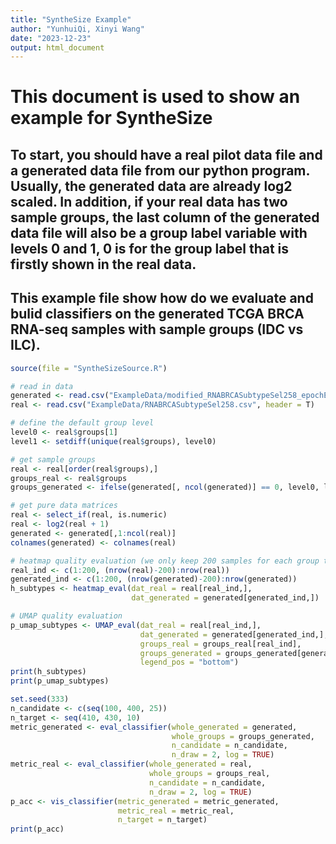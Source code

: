 ```yaml
---
title: "SyntheSize Example"
author: "YunhuiQi, Xinyi Wang"
date: "2023-12-23"
output: html_document
---
```


# This document is used to show an example for SyntheSize

## To start, you should have a real pilot data file and a generated data file from our python program. Usually, the generated data are already log2 scaled. In addition, if your real data has two sample groups, the last column of the generated data file will also be a group label variable with levels 0 and 1, 0 is for the group label that is firstly shown in the real data. 

## This example file show how do we evaluate and bulid classifiers on the generated TCGA BRCA RNA-seq samples with sample groups (IDC vs ILC).


```r
source(file = "SyntheSizeSource.R")
```

```r
# read in data
generated <- read.csv("ExampleData/modified_RNABRCASubtypeSel258_epochES_CVAE1-150_generated.csv", header = F)
real <- read.csv("ExampleData/RNABRCASubtypeSel258.csv", header = T)

# define the default group level
level0 <- real$groups[1]
level1 <- setdiff(unique(real$groups), level0)

# get sample groups
real <- real[order(real$groups),]
groups_real <- real$groups
groups_generated <- ifelse(generated[, ncol(generated)] == 0, level0, level1)

# get pure data matrices
real <- select_if(real, is.numeric)
real <- log2(real + 1)
generated <- generated[,1:ncol(real)]
colnames(generated) <- colnames(real)

# heatmap quality evaluation (we only keep 200 samples for each group to save runing time)
real_ind <- c(1:200, (nrow(real)-200):nrow(real))
generated_ind <- c(1:200, (nrow(generated)-200):nrow(generated))
h_subtypes <- heatmap_eval(dat_real = real[real_ind,],
                           dat_generated = generated[generated_ind,])

# UMAP quality evaluation
p_umap_subtypes <- UMAP_eval(dat_real = real[real_ind,],
                             dat_generated = generated[generated_ind,],
                             groups_real = groups_real[real_ind],
                             groups_generated = groups_generated[generated_ind],
                             legend_pos = "bottom")
print(h_subtypes)
print(p_umap_subtypes)
```




```r
set.seed(333)
n_candidate <- c(seq(100, 400, 25))
n_target <- seq(410, 430, 10)
metric_generated <- eval_classifier(whole_generated = generated,
                                    whole_groups = groups_generated,
                                    n_candidate = n_candidate,
                                    n_draw = 2, log = TRUE)
metric_real <- eval_classifier(whole_generated = real, 
                               whole_groups = groups_real, 
                               n_candidate = n_candidate,
                               n_draw = 2, log = TRUE)
p_acc <- vis_classifier(metric_generated = metric_generated, 
                        metric_real = metric_real,
                        n_target = n_target)
print(p_acc)
```

